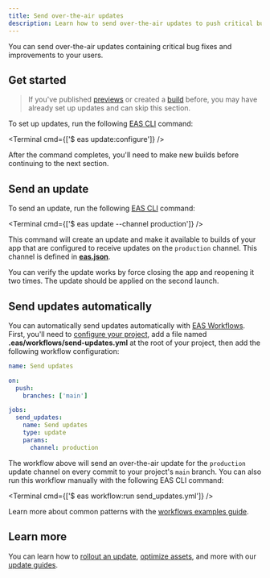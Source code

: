 ```yaml
---
title: Send over-the-air updates
description: Learn how to send over-the-air updates to push critical bug fixes and improvements to your users.
---
```



You can send over-the-air updates containing critical bug fixes and improvements to your users.

## Get started

> If you've published [previews](/review/share-previews-with-your-team/) or created a [build](/deploy/build-project/) before, you may have already set up updates and can skip this section.

To set up updates, run the following [EAS CLI](/develop/tools/#eas-cli) command:

<Terminal cmd={['$ eas update:configure']} />

After the command completes, you'll need to make new builds before continuing to the next section.

## Send an update

To send an update, run the following [EAS CLI](/develop/tools/#eas-cli) command:

<Terminal cmd={['$ eas update --channel production']} />

This command will create an update and make it available to builds of your app that are configured to receive updates on the `production` channel. This channel is defined in [**eas.json**](/eas/json/#channel).

You can verify the update works by force closing the app and reopening it two times. The update should be applied on the second launch.

## Send updates automatically

You can automatically send updates automatically with [EAS Workflows](/eas/workflows/get-started/). First, you'll need to [configure your project](/eas/workflows/get-started/#configure-your-project), add a file named **.eas/workflows/send-updates.yml** at the root of your project, then add the following workflow configuration:

```yaml .eas/workflows/send-updates.yml
name: Send updates

on:
  push:
    branches: ['main']

jobs:
  send_updates:
    name: Send updates
    type: update
    params:
      channel: production
```

The workflow above will send an over-the-air update for the `production` update channel on every commit to your project's `main` branch. You can also run this workflow manually with the following EAS CLI command:

<Terminal cmd={['$ eas workflow:run send_updates.yml']} />

Learn more about common patterns with the [workflows examples guide](/eas/workflows/examples).

## Learn more

You can learn how to [rollout an update](/eas-update/rollouts/), [optimize assets](/eas-update/optimize-assets/), and more with our [update guides](/eas-update/introduction/).
